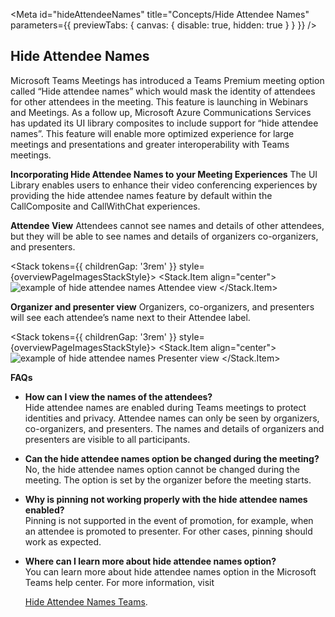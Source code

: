 
<Meta
  id="hideAttendeeNames"
  title="Concepts/Hide Attendee Names"
  parameters={{ previewTabs: { canvas: { disable: true, hidden: true } } }}
/>

## Hide Attendee Names

Microsoft Teams Meetings has introduced a Teams Premium meeting option called “Hide attendee names” which would mask the identity of attendees for other attendees in the meeting.
This feature is launching in Webinars and Meetings.
As a follow up, Microsoft Azure Communications Services has updated its UI library composites to include support for “hide attendee names”.
This feature will enable more optimized experience for large meetings and presentations and greater interoperability with Teams meetings.

**Incorporating Hide Attendee Names to your Meeting Experiences**
The UI Library enables users to enhance their video conferencing experiences by providing the hide attendee names feature by default within the CallComposite and CallWithChat experiences.

**Attendee View**
Attendees cannot see names and details of other attendees, but they will be able to see names and details of organizers co-organizers, and presenters.

<Stack tokens={{ childrenGap: '3rem' }} style={overviewPageImagesStackStyle}>
  <Stack.Item align="center">
    <img src="images/hideAttendee-Attendeeview.png" alt="example of hide attendee names Attendee view" />
  </Stack.Item>
</Stack>

**Organizer and presenter view**
Organizers, co-organizers, and presenters will see each attendee’s name next to their Attendee label.

<Stack tokens={{ childrenGap: '3rem' }} style={overviewPageImagesStackStyle}>
  <Stack.Item align="center">
    <img src="images/hideAttendees-PresenterView.png" alt="example of hide attendee names Presenter view" />
  </Stack.Item>
</Stack>

**FAQs**

- <b>How can I view the names of the attendees?</b>
  <br />
  Hide attendee names are enabled during Teams meetings to protect identities and privacy. Attendee names can only be
  seen by organizers, co-organizers, and presenters. The names and details of organizers and presenters are visible to
  all participants.
- <b>Can the hide attendee names option be changed during the meeting?</b>
  <br />
  No, the hide attendee names option cannot be changed during the meeting. The option is set by the organizer before the
  meeting starts.
- <b>Why is pinning not working properly with the hide attendee names enabled?</b>
  <br />
  Pinning is not supported in the event of promotion, for example, when an attendee is promoted to presenter. For other
  cases, pinning should work as expected.
- <b>Where can I learn more about hide attendee names option?</b>
  <br />
  You can learn more about hide attendee names option in the Microsoft Teams help center. For more information, visit

  [Hide Attendee Names Teams](https://support.microsoft.com/en-us/office/hide-attendee-names-in-teams-meetings-and-webinars-00389c74-ee61-48b5-bad8-8295600085ed).
